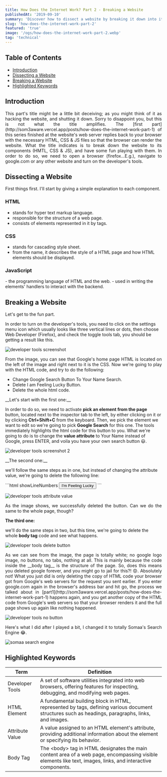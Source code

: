 ```yaml
---
title: How Does the Internet Work? Part 2 - Breaking a Website
publishedAt: '2019-09-10'
summary: 'Discover how to dissect a website by breaking it down into its core components.'
slug: 'how-does-the-internet-work-part-2'
featured: 'true'
image: '/ogs/how-does-the-internet-work-part-2.webp'
tag: 'technical'
---
```


<h2>Table of Contents</h2>

- <a href="#introduction">Introduction</a>
- <a href="#dissecting-a-website">Dissecting a Website</a>
- <a href="#breaking-a-website">Breaking a Website</a>
- <a href="#highlighted-keywords">Highlighted Keywords</a>

<section id="introduction">

<h2>Introduction</h2>

<p align="justify">
  This part's title might be a little bit deceiving; as you might think of it as
  hacking the website, and shutting it down. Sorry to disappoint you, but this
  is not what the title amplifies. The [first part](http://som3aware.vercel.app/posts/how-does-the-internet-work-part-1) of
  this series finished at the website's web server replies back to your browser
  with the necessary HTML, CSS & JS files so that the browser can render the
  website. What the title indicates is to break down the website to its
  components (HMTL, CSS & JS), and have some fun playing with them. In order to
  do so, we need to open a browser (firefox...E.g.), navigate to google.com or
  any other website and turn on the developer's tools.
</p>

</section>

<section id="dissecting-a-website">

<h2>Dissecting a Website</h2>

<p align="justify">
  First things first. I'll start by giving a simple explanation to each component.
</p>

<h3>HTML</h3>

- stands for hyper text markup language.
- responsible for the structure of a web page.
- consists of elements represented in it by tags.

<h3>CSS</h3>

- stands for cascading style sheet.
- from the name, it describes the style of a HTML page and
  how HTML elements should be displayed.

<h3>JavaScript</h3>
- the programming language of HTML and the web.
- used in writing the elements' handlers to interact with the backend.

</section>

<section id="breaking-a-website">

<h2>Breaking a Website</h2>

<p align="justify">

Let's get to the fun part.

In order to turn on the developer's tools, you need to click on the
settings menu icon which usually looks like three vertical lines or dots,
then choose Web Developer (Firefox), and check the toggle tools tab, you
should be getting a result like this.

</p>

<Image
  priority
  width={600}
  height={400}
  alt="developer tools screenshot"
  src="/posts/how-does-the-internet-work-part2-img1.webp"
/>

<p align="justify">
  From the image, you can see that Google's home page HTML is located on the left of the image and
  right next to it is the CSS. Now we're going to play with the HTML code, and try to do the
  following:
</p>

- Change Google Search Button To Your Name Search.
- Delete I am Feeling Lucky Button.
- Delete the whole html code.

<p align="justify">
__Let's start with the first one:__

In order to do so, we need to activate **pick an element from the page** button, located next to the
inspector tab to the left, by either clicking on it or by clicking **Ctrl+Shift+C**
from the keyboard. Then, we pick the element we want to edit so we're going to pick **Google Search**
for this one. The tools immediately highlights the html code for this button to you. What we're
going to do is to change the **value attribute** to Your Name instead of Google, press ENTER, and
voila you have your own search button 😃.

</p>

<Image
  priority
  width={600}
  height={400}
  alt="developer tools screenshot 2"
  src="/posts/how-does-the-internet-work-part2-img2.webp"
/>

<p align="justify">
__The second one:__

we'll follow the same steps as in one, but instead of changing the attribute value, we're going
to delete the following line:

</p>

<CodeBlock title="main.html">
  ```html showLineNumbers
  <input
    class="RNmpXc"
    value="I'm Feeling Lucky"
    aria-label="I'm Feeling Lucky"
    name="btnI"
    type="submit"
    jsaction="sf.lck"
    data-ved="0ahUKEwi1opyl4bzkAhUI0uAKHd4BBqAQ19QECAo"
  />
```
</CodeBlock>

<Image
  priority
  width={600}
  height={400}
  alt="developer tools attribute value"
  src="/posts/how-does-the-internet-work-part2-img3.webp"
/>

<p align="justify">
As the image shows, we successfully deleted the button. Can we do the same to the whole page, though?

**The third one:**

we'll do the same steps in two, but this time, we're going to delete the whole **body tag** code and see what happens.

</p>

<Image
  priority
  width={600}
  height={400}
  alt="developer tools delete button"
  src="/posts/how-does-the-internet-work-part2-img4.webp"
/>

<p align="justify">
  As we can see from the image, the page is totally white; no google logo image, no buttons, no
  tabs, nothing at all. This is mainly because the code inside the __body tag__ is the structure of
  the page. So, does this means you deleted google forever, and you might go to jail for this?! 😟.
  Absolutely not! What you just did is only deleting the copy of HTML code your browser got from
  Google's web servers for the request you sent earlier. If you enter google.com again in the
  browser's address bar and hit go, the process we talked about in [part1](http://som3aware.vercel.app/posts/how-does-the-internet-work-part-1) happens again, and you get
  another copy of the HTML code from Google's web servers so that your browser renders it and the
  full page shows up again like nothing happened.
</p>

<Image
  priority
  width={600}
  height={400}
  alt="developer tools no button"
  src="/posts/how-does-the-internet-work-part2-img5.webp"
/>

<p align="justify">
  Here's what I did after I played a bit, I changed it to totally Somaa's Search Engine 😂.
</p>

<Image
  priority
  width={600}
  height={400}
  alt="somaa search engine"
  src="/posts/how-does-the-internet-work-part2-img5.webp"
/>

</section>

<section id="Highlighted Keywords">
<h2>Highlighted Keywords</h2>
<table>
<thead>
  <tr>
    <th>Term</th>
    <th>Definition</th>
  </tr>
  </thead>
  <tbody>
  <tr>
    <td>Developer Tools</td>
    <td>A set of software utilities integrated into web browsers, offering features for inspecting, debugging, and modifying web pages.</td>
  </tr>
  <tr>
    <td>HTML Element</td>
    <td>A fundamental building block in HTML, represented by tags, defining various document structures such as headings, paragraphs, links, and images.</td>
  </tr>
  <tr>
    <td>Attribute Value</td>
    <td>A value assigned to an HTML element's attribute, providing additional information about the element or specifying its behavior.</td>
  </tr>
  <tr>
    <td>Body Tag</td>
    <td>The &lt;body&gt; tag in HTML designates the main content area of a web page, encompassing visible elements like text, images, links, and interactive components.</td>
  </tr>
  </tbody>
</table>
</section>